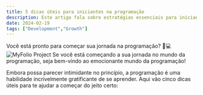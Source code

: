 ```yaml
---
title: 5 dicas úteis para iniciantes na programação
description: Este artigo fala sobre estratégias essenciais para iniciantes na programação, oferecendo cinco dicas práticas para facilitar o aprendizado e o desenvolvimento de habilidades na área.
date: 2024-02-19
tags: ["Development","Growth"]  
---
```


Você está pronto para começar sua jornada na programação? 🚀💻
<Image
  className="w-full"
  src="/articles/5-dicas.png"
  alt="MyFolio Project"
  width={600}
  height={600}
  priority
/>
Se você está começando a sua jornada no mundo da programação, seja bem-vindo ao emocionante mundo da programação!

Embora possa parecer intimidante no princípio, a programação é uma habilidade incrivelmente gratificante de se aprender. Aqui vão cinco dicas úteis para te ajudar a começar do jeito certo: